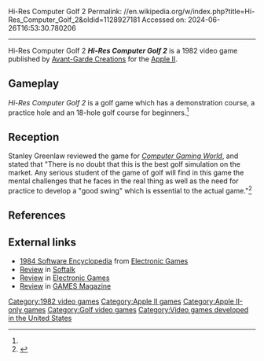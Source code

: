 Hi-Res Computer Golf 2
Permalink: //en.wikipedia.org/w/index.php?title=Hi-Res_Computer_Golf_2&oldid=1128927181
Accessed on: 2024-06-26T16:53:30.780206



------
Hi-Res Computer Golf 2
{{Short description|1982 sports video game}}
{{Infobox video game
| collapsible = 
| state = 
| italic title = 
| title = Hi-Res Computer Golf 2
| image = Hi-Res Computer Golf 2 cover.jpg
| alt = 
| caption = 
| developer = 
| publisher = [[Avant-Garde Creations]]
| series = 
| engine = 
| platforms = [[Apple II]]
| released = 1982
| genre = Sports
| modes = 
}}
'''''Hi-Res Computer Golf 2''''' is a 1982 video game published by [[Avant-Garde Creations]] for the [[Apple II]].

==Gameplay==
''Hi-Res Computer Golf 2'' is a golf game which has a demonstration course, a practice hole and an 18-hole golf course for beginners.<ref name="CGW11"/>

==Reception==
Stanley Greenlaw reviewed the game for ''[[Computer Gaming World]]'', and stated that "There is no doubt that this is the best golf simulation on the market. Any serious student of the game of golf will find in this game the mental challenges that he faces in the real thing as well as the need for practice to develop a "good swing" which is essential to the actual game."<ref name="CGW11">{{cite magazine |last=Greenlaw |first=Stanley |title=Computer Golf! |magazine=Computer Gaming World |date=Jul–Aug 1983 |volume=1 |issue=11 |pages=32–33}}</ref>

==References==
{{Reflist}}

==External links==
*[https://archive.org/stream/RetroGameMagazineOneShots/1984%20Software%20Encyclopedia%20%281983%29%20Over%20900%20Descriptions%20and%20Ratings#page/n19/mode/2up 1984 Software Encyclopedia] from [[Electronic Games]]
*[https://archive.org/details/softalkv3n10jun1983/page/166/mode/2up Review] in [[Softalk]]
*[https://archive.org/details/Electronic_Games_Volume_02_Number_09_1983-11_Reese_Communications_US/page/n93/mode/2up Review] in [[Electronic Games]]
*[https://archive.org/details/games-46-1983-december/page/60/mode/2up Review] in [[GAMES Magazine]]

[[Category:1982 video games]]
[[Category:Apple II games]]
[[Category:Apple II-only games]]
[[Category:Golf video games]]
[[Category:Video games developed in the United States]]